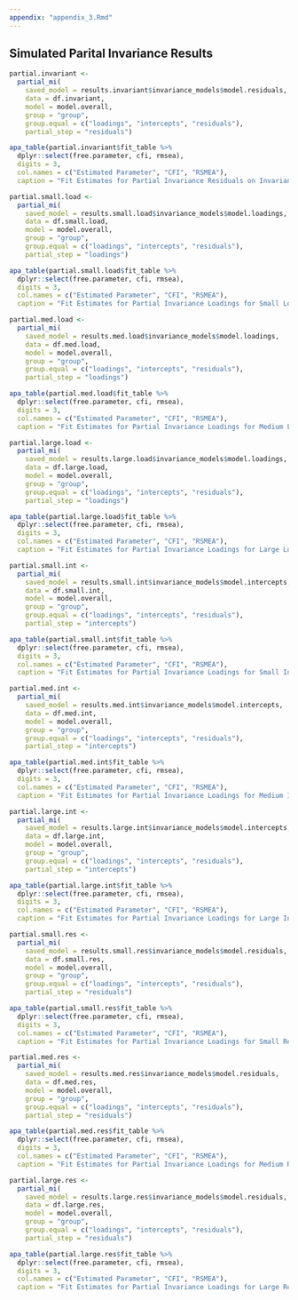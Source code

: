 ```yaml
---
appendix: "appendix_3.Rmd"
---
```


## Simulated Parital Invariance Results

```r
partial.invariant <-
  partial_mi(
    saved_model = results.invariant$invariance_models$model.residuals,
    data = df.invariant,
    model = model.overall,
    group = "group",
    group.equal = c("loadings", "intercepts", "residuals"),
    partial_step = "residuals")

apa_table(partial.invariant$fit_table %>% 
  dplyr::select(free.parameter, cfi, rmsea), 
  digits = 3, 
  col.names = c("Estimated Parameter", "CFI", "RSMEA"),
  caption = "Fit Estimates for Partial Invariance Residuals on Invariant Data")
```

```r
partial.small.load <-
  partial_mi(
    saved_model = results.small.load$invariance_models$model.loadings,
    data = df.small.load,
    model = model.overall,
    group = "group",
    group.equal = c("loadings", "intercepts", "residuals"),
    partial_step = "loadings")

apa_table(partial.small.load$fit_table %>% 
  dplyr::select(free.parameter, cfi, rmsea), 
  digits = 3, 
  col.names = c("Estimated Parameter", "CFI", "RSMEA"),
  caption = "Fit Estimates for Partial Invariance Loadings for Small Loading Data")
```

```r
partial.med.load <-
  partial_mi(
    saved_model = results.med.load$invariance_models$model.loadings,
    data = df.med.load,
    model = model.overall,
    group = "group",
    group.equal = c("loadings", "intercepts", "residuals"),
    partial_step = "loadings")

apa_table(partial.med.load$fit_table %>% 
  dplyr::select(free.parameter, cfi, rmsea), 
  digits = 3, 
  col.names = c("Estimated Parameter", "CFI", "RSMEA"),
  caption = "Fit Estimates for Partial Invariance Loadings for Medium Loading Data")
```

```r
partial.large.load <-
  partial_mi(
    saved_model = results.large.load$invariance_models$model.loadings,
    data = df.large.load,
    model = model.overall,
    group = "group",
    group.equal = c("loadings", "intercepts", "residuals"),
    partial_step = "loadings")

apa_table(partial.large.load$fit_table %>% 
  dplyr::select(free.parameter, cfi, rmsea), 
  digits = 3, 
  col.names = c("Estimated Parameter", "CFI", "RSMEA"),
  caption = "Fit Estimates for Partial Invariance Loadings for Large Loading Data")
```

```r
partial.small.int <-
  partial_mi(
    saved_model = results.small.int$invariance_models$model.intercepts,
    data = df.small.int,
    model = model.overall,
    group = "group",
    group.equal = c("loadings", "intercepts", "residuals"),
    partial_step = "intercepts")

apa_table(partial.small.int$fit_table %>% 
  dplyr::select(free.parameter, cfi, rmsea), 
  digits = 3, 
  col.names = c("Estimated Parameter", "CFI", "RSMEA"),
  caption = "Fit Estimates for Partial Invariance Loadings for Small Intercept Data")
```

```r
partial.med.int <-
  partial_mi(
    saved_model = results.med.int$invariance_models$model.intercepts,
    data = df.med.int,
    model = model.overall,
    group = "group",
    group.equal = c("loadings", "intercepts", "residuals"),
    partial_step = "intercepts")

apa_table(partial.med.int$fit_table %>% 
  dplyr::select(free.parameter, cfi, rmsea), 
  digits = 3, 
  col.names = c("Estimated Parameter", "CFI", "RSMEA"),
  caption = "Fit Estimates for Partial Invariance Loadings for Medium Intercept Data")
```

```r
partial.large.int <-
  partial_mi(
    saved_model = results.large.int$invariance_models$model.intercepts,
    data = df.large.int,
    model = model.overall,
    group = "group",
    group.equal = c("loadings", "intercepts", "residuals"),
    partial_step = "intercepts")

apa_table(partial.large.int$fit_table %>% 
  dplyr::select(free.parameter, cfi, rmsea), 
  digits = 3, 
  col.names = c("Estimated Parameter", "CFI", "RSMEA"),
  caption = "Fit Estimates for Partial Invariance Loadings for Large Intercept Data")
```

```r
partial.small.res <-
  partial_mi(
    saved_model = results.small.res$invariance_models$model.residuals,
    data = df.small.res,
    model = model.overall,
    group = "group",
    group.equal = c("loadings", "intercepts", "residuals"),
    partial_step = "residuals")

apa_table(partial.small.res$fit_table %>% 
  dplyr::select(free.parameter, cfi, rmsea), 
  digits = 3, 
  col.names = c("Estimated Parameter", "CFI", "RSMEA"),
  caption = "Fit Estimates for Partial Invariance Loadings for Small Residual Data")
```

```r
partial.med.res <-
  partial_mi(
    saved_model = results.med.res$invariance_models$model.residuals,
    data = df.med.res,
    model = model.overall,
    group = "group",
    group.equal = c("loadings", "intercepts", "residuals"),
    partial_step = "residuals")

apa_table(partial.med.res$fit_table %>% 
  dplyr::select(free.parameter, cfi, rmsea), 
  digits = 3, 
  col.names = c("Estimated Parameter", "CFI", "RSMEA"),
  caption = "Fit Estimates for Partial Invariance Loadings for Medium Residual Data")
```

```r
partial.large.res <-
  partial_mi(
    saved_model = results.large.res$invariance_models$model.residuals,
    data = df.large.res,
    model = model.overall,
    group = "group",
    group.equal = c("loadings", "intercepts", "residuals"),
    partial_step = "residuals")

apa_table(partial.large.res$fit_table %>% 
  dplyr::select(free.parameter, cfi, rmsea), 
  digits = 3, 
  col.names = c("Estimated Parameter", "CFI", "RSMEA"),
  caption = "Fit Estimates for Partial Invariance Loadings for Large Residual Data")
```

\newpage 

